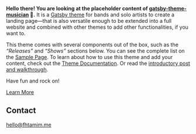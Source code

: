 <Banner />

<Container>

**Hello there! You are looking at the placeholder content of [gatsby-theme-musician](https://github.com/ekafyi/gatsby-theme-musician) 🎸.** It is a [Gatsby theme](https://www.gatsbyjs.org/docs/themes/what-are-gatsby-themes/) for bands and solo artists to create a landing page—that is also versatile enough to be extended into a full website and combined with other themes to add other functionalities, if you want to.

This theme comes with several components out of the box, such as the _“Releases”_ and _“Shows”_ sections below. You can see the complete list on the [Sample Page](/sample-page). To learn about how to use this theme and add your content, check out the [Theme Documentation](https://github.com/ekafyi/gatsby-theme-musician/tree/master/docs). Or read the [introductory post and walkthrough](https://dev.to/ekafyi/make-a-landing-page-for-your-band-in-30-minutes-with-gatsby-theme-musician-2227).

Have fun and rock on!

<p className="text-center">
  <a class="gtm-button" href="https://github.com/ekafyi/gatsby-theme-musician/tree/master/docs" rel="external">
    Learn More
  </a>
</p>

<Releases releases={props.releases} />

<Shows shows={props.shows} />

## Contact

<!--
  The `id="contact"` attribute below is for creating internal anchor link.
  You can remove/change it, but make sure you edit the corresponding link
  in src/gatsby-theme-musician/config/navigation.yml
  See: https://learn.freecodecamp.org/responsive-web-design/basic-html-and-html5/link-to-internal-sections-of-a-page-with-anchor-elements/
-->

<div id="contact" className="text-center">

hello@fhtamim.me


</div>

</Container>
